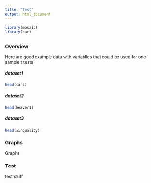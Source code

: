 ```yaml
---
title: "Test"
output: html_document
---
```


```r
library(mosaic)
library(car)
```


## {.tabset .tabset-fade .tabset-pills}

### Overview  

Here are good example data with variablles that could be used for one sample t tests 

#### {.tabset .tabset-fade .tabset-pills}


##### dataset1

```r
head(cars)
```


##### dataset2

```r
head(beaver1)
```

##### dataset3

```r
head(airquality)
```



### Graphs 

Graphs

### Test

test stuff

